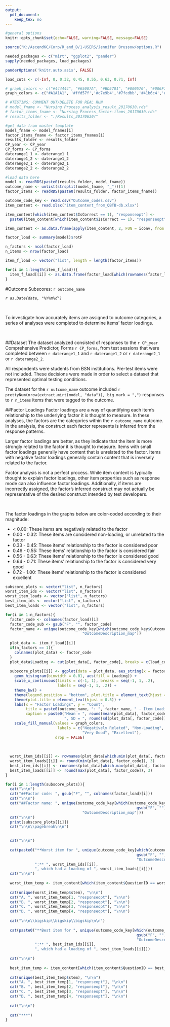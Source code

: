 ```yaml
---
output: 
  pdf_document:
    keep_tex: no
---
```


```r
#general options
knitr::opts_chunk$set(echo=FALSE, warning=FALSE, message=FALSE)

source("K:/AscendKC/Corp/R_and_D/1-USERS/Jennifer Brussow/options.R")

needed_packages <- c("mirt", "ggplot2", "pander")
sapply(needed_packages, load_packages)

panderOptions('knitr.auto.asis', FALSE)

load_cuts <- c(-Inf, 0, 0.32, 0.45, 0.55, 0.63, 0.71, Inf)

# graph_colors <- c("#444444", "#65007A", "#BD5701", "#000570", "#006F7D", "#008735", "#438700")
graph_colors <- c("#A1A1A1", '#ffd57f','#c7e9b4','#7fcdbb','#41b6c4','#2c7fb8','#405AC6')

# #TESTING: COMMENT OUT/DELETE FOR REAL RUN
# model_fname <- "Nursing Process_analysis_result_20170630.rds"
# factor_items_fname <- "Nursing Process_factor-items_20170630.rds"
# results_folder <- "./Results_20170630/"

#get data from master template
model_fname <- model_fnames[i]
factor_items_fname <- factor_items_fnames[i]
results_folder <- results_folder
CP_year <- CP_year
CP_forms <- CP_forms
daterange1_1 <- daterange1_1
daterange1_2 <- daterange1_2
daterange2_1 <- daterange2_1
daterange2_2 <- daterange2_2

#load data here
model <- readRDS(paste0(results_folder, model_fname))
outcome_name <- unlist(strsplit(model_fname, "_"))[1]
factor_items <- readRDS(paste0(results_folder, factor_items_fname))

outcome_code_key <- read.csv("Outcome_codes.csv")
item_content <- read.xlsx("item_content_from_QBTB-db.xlsx")

item_content[which(item_content$IsCorrect == 1), "responseopt"] <- 
  paste0(item_content[which(item_content$IsCorrect == 1), "responseopt"], " (c)")

item_content <- as.data.frame(apply(item_content, 2, FUN = iconv, from = "", to = "ASCII", sub=''))

```


```r
factor_load <- summary(model)$rotF

n_factors <- ncol(factor_load)
n_items <- nrow(factor_load)

item_f_load <- vector("list", length = length(factor_items))

for(i in 1:length(item_f_load)){
  item_f_load[[i]] <- as.data.frame(factor_load[which(rownames(factor_load) %in% factor_items[[i]]),])
}

```

#Outcome Subscores: `r outcome_name`

*`r as.Date(date, "%Y%m%d")`*

&nbsp;

To investigate how accurately items are assigned to outcome categories,
a series of analyses were completed to determine items' factor loadings. 

&nbsp;

##Dataset
The dataset analyzed consisted of responses to the `r CP_year` 
Comprehensive Predictor, Forms `r CP_forms`, 
from test sessions that were completed between `r daterange1_1` and `r daterange1_2`
or `r daterange2_1` or `r daterange2_2`. 

All respondents were students from BSN institutions.
Pre-test items were not included. These decisions were made in order to select
a dataset that represented optimal testing conditions.

The dataset for the `r outcome_name` outcome included 
`r prettyNum(nrow(extract.mirt(model, "data")), big.mark = ",")` responses to 
`r n_items` items that were tagged to the outcome. 

##Factor Loadings
Factor loadings are a way of quantifying each item's relationship to the 
underlying factor it is thought to measure. In these analyses, the factors are
the categories within the `r outcome_name` outcome. In the analysis, the construct
each factor represents is inferred from the response patterns.

Larger factor loadings are better, as they indicate that the item is more strongly
related to the factor it is thought to measure. Items with small factor loadings
generally have content that is unrelated to the factor. Items with negative factor
loadings generally contain content that is inversely related to the factor.

Factor analysis is not a perfect process.
While item content is typically thought to explain factor loadings, other item 
properties such as response mode can also influence factor loadings. Additionally, 
if items are incorrectly assigned, the factor's inferred construct 
may not actually be representative of the desired construct intended by test developers.

&nbsp;

The factor loadings in the graphs below are color-coded according to their magnitude:

* < 0.00: These items are negatively related to the factor
* 0.00 - 0.32: These items are considered non-loading, or unrelated to the factor
* 0.33 - 0.45: These items' relationship to the factor is considered poor
* 0.46 - 0.55: These items' relationship to the factor is considered fair
* 0.56 - 0.63: These items' relationship to the factor is considered good
* 0.64 - 0.71: These items' relationship to the factor is considered very good
* 0.72 - 1.00: These items' relationship to the factor is considered excellent

```r

subscore_plots <- vector("list", n_factors)
worst_item_ids <- vector("list", n_factors)
worst_item_loads <- vector("list", n_factors)
best_item_ids <- vector("list", n_factors)
best_item_loads <- vector("list", n_factors)

for(i in 1:n_factors){
  factor_code <- colnames(factor_load)[i]
  factor_code_sub <- gsub("F", "", factor_code)
  factor_name <- unique(outcome_code_key[which(outcome_code_key$OutcomeID_map == factor_code_sub),
                                  "OutcomeDescription_map"])
  
  plot_data <- item_f_load[[i]]
  if(n_factors == 1){
    colnames(plot_data) <- factor_code
  }
  plot_data$Loading <- cut(plot_data[, factor_code], breaks = c(load_cuts))
  
  subscore_plots[[i]] <- ggplot(data = plot_data, aes_string(x = factor_code)) + 
    geom_histogram(binwidth = 0.01, aes(fill = Loading)) + 
    scale_x_continuous(limits = c(-1, 1), breaks = seq(-1, 1, .2),
                       labels = seq(-1, 1, .2)) + 
    theme_bw() +
    theme(legend.position = "bottom", plot.title = element_text(hjust = 0.5)) +
    theme(plot.title = element_text(hjust = 0.5)) +
    labs(x = "Factor Loadings", y = "Count", 
         title = paste0(outcome_name, ": ", factor_name, " - Item Loadings"),
         caption = paste0("Mean = ", round(mean(plot_data[, factor_code]), 3),
                          ", SD = ", round(sd(plot_data[, factor_code]), 3))) +
    scale_fill_manual(values = graph_colors, 
                       labels = c("Negatively Related", "Non-Loading", "Poor", "Fair", "Good", 
                                  "Very Good", "Excellent"),
                      drop = FALSE) 
  
  
  
  worst_item_ids[[i]] <- rownames(plot_data[which.min(plot_data[, factor_code]),])
  worst_item_loads[[i]] <- round(min(plot_data[, factor_code]), 3)
  best_item_ids[[i]] <- rownames(plot_data[which.max(plot_data[, factor_code]),])
  best_item_loads[[i]] <- round(max(plot_data[, factor_code]), 3)
}

```

```r
for(i in 1:length(subscore_plots)){
  cat("\n\n")
  cat("##Factor code: ", gsub("F", "", colnames(factor_load)[i]))
  cat("\n\n")
  cat("##Factor name: ", unique(outcome_code_key[which(outcome_code_key$OutcomeID_map == 
                                                          gsub("F", "", colnames(factor_load)[i])),
                                  "OutcomeDescription_map"]))  
  cat("\n\n")
  print(subscore_plots[[i]])
  cat("\n\n\\pagebreak\n\n")
  

  cat("\n\n")
  
  cat(paste0("**Worst item for ", unique(outcome_code_key[which(outcome_code_key$OutcomeID_map == 
                                                          gsub("F", "", colnames(factor_load)[i])),
                                                          "OutcomeDescription_map"]),
             ":** ", worst_item_ids[[i]],
             ", which had a loading of ", worst_item_loads[[i]]))
  cat("\n\n")
  
  worst_item_temp <- item_content[which(item_content$QuestionID == worst_item_ids[[i]]),]
  
  cat(unique(worst_item_temp$stem), "\n\n")
  cat("A. ", worst_item_temp[1, "responseopt"], "\n\n")
  cat("B. ", worst_item_temp[2, "responseopt"], "\n\n")
  cat("C. ", worst_item_temp[3, "responseopt"], "\n\n")
  cat("D. ", worst_item_temp[4, "responseopt"], "\n\n")
  
  cat("\n\n\\bigskip\\bigskip\\bigskip\n\n")
  
  cat(paste0("**Best item for ", unique(outcome_code_key[which(outcome_code_key$OutcomeID_map == 
                                                          gsub("F", "", colnames(factor_load)[i])),
                                                          "OutcomeDescription_map"]),
             ":** ", best_item_ids[[i]],
             ", which had a loading of ", best_item_loads[[i]]))
  
  cat("\n\n")
  
  best_item_temp <- item_content[which(item_content$QuestionID == best_item_ids[[i]]),]
  
  cat(unique(best_item_temp$stem), "\n\n")
  cat("A. ", best_item_temp[1, "responseopt"], "\n\n")
  cat("B. ", best_item_temp[2, "responseopt"], "\n\n")
  cat("C. ", best_item_temp[3, "responseopt"], "\n\n")
  cat("D. ", best_item_temp[4, "responseopt"], "\n\n")
  
  cat("\n\n")
  
  cat("***")
}
```

